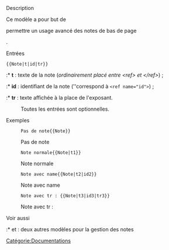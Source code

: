 ;Description

Ce modèle a pour but de <section begin=description />permettre un usage avancé des notes de bas de page<section end=description />.

;Entrées
<pre>{{Note|t|id|tr}}</pre>

:* '''t''' : texte de la note (''ordinairement placé entre <nowiki><ref></nowiki> et <nowiki></ref></nowiki>'') ;
:* '''id''' : identifiant de la note (''correspond à <code><nowiki><ref name="id"></nowiki></code>) ;
:* '''tr''' : texte affichée à la place de l'exposant.

: Toutes les entrées sont optionnelles.

;Exemples
:<pre>Pas de note{{Note}}</pre>
:Pas de note{{Note}}


:<pre>Note normale{{Note|t1}}</pre>
:Note normale{{Note|t1}}


:<pre>Note avec name{{Note|t2|id2}}</pre>
:Note avec name{{Note|t2|id2}}


:<pre>Note avec tr : {{Note|t3|id3|tr3}}</pre>
:Note avec tr : {{Note|t3|id3|tr3}}



;Voir aussi
:* {{m|Refa}} et {{m|Refl}} : deux autres modèles pour la gestion des notes


<noinclude>[[Catégorie:Documentations]]</noinclude>
